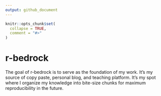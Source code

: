 ```yaml
---
output: github_document
---
```


<!-- README.md is generated from README.Rmd. Please edit that file -->

```r
knitr::opts_chunk$set(
  collapse = TRUE,
  comment = "#>"
)
```

# r-bedrock

The goal of r-bedrock is to serve as the foundation of my work. It's my source of copy paste, personal blog, and teaching platform. It's my spot where I organize my knowledge into bite-size chunks for maximum reproducibility in the future. 
